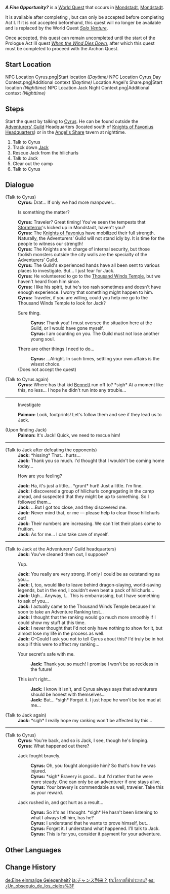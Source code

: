 {{Quest Infobox
|image         = World Quest A Fine Opportunity?.png
|id            = 20601
|type          = World
|region        = Mondstadt
|area          = Starfell Valley
|subarea       = Mondstadt City
|requirement   = Talk to Cyrus after completing [[Dragon Storm]]
|startLocation = [[Mondstadt City|Mondstadt]], [[Mondstadt]]
|prev          = 
|next          = 
|rewards       = Adventure EXP*100;Mora*6,000;Adventurer's Experience*4;Teyvat Fried Egg*5
|characters    = Cyrus (Mondstadt); Jack; Traveler; Paimon
}}
'''''A Fine Opportunity?''''' is a [[World Quest]] that occurs in [[Mondstadt City|Mondstadt]], [[Mondstadt]].

It is available after completing {{Quest|Dragon Storm}}, but can only be accepted before completing Act I. If it is not accepted beforehand, this quest will no longer be available and is replaced by the World Quest ''[[Solo Venture]]''.

Once accepted, this quest can remain uncompleted until the start of the Prologue Act III quest ''[[When the Wind Dies Down]]'', after which this quest must be completed to proceed with the Archon Quest.

==Start Location==
<gallery>
NPC Location Cyrus.png|Start location ''(Daytime)''
NPC Location Cyrus Day Context.png|Additional context ''(Daytime)''
Location Angel's Share.png|Start location ''(Nighttime)''
NPC Location Jack Night Context.png|Additional context ''(Nighttime)''
</gallery>

==Steps==
Start the quest by talking to [[Cyrus]]. He can be found outside the [[Adventurers' Guild]] Headquarters (located south of [[Knights of Favonius Headquarters]]) or in the [[Angel's Share]] tavern at nighttime.
# Talk to Cyrus
# Track down [[Jack]]
# Rescue Jack from the hilichurls
# Talk to Jack
# Clear out the camp
# Talk to Cyrus

==Dialogue==
{{Quest Description|Even in the midst of the storm, Cyrus of the Adventurers' Guild seems to be gearing up for action...}}
{{Dialogue Start}}
;(Talk to Cyrus)
:'''Cyrus:''' Drat... If only we had more manpower...
:{{DIcon}} Is something the matter?
:'''Cyrus:''' Traveler? Great timing! You've seen the tempests that [[Stormterror]]'s kicked up in Mondstadt, haven't you?
:'''Cyrus:''' The [[Knights of Favonius]] have mobilized their full strength. Naturally, the Adventurers' Guild will not stand idly by. It is time for the people to witness our strength!
:'''Cyrus:''' The Knights are in charge of internal security, but those foolish monsters outside the city walls are the specialty of the Adventurers' Guild.
:'''Cyrus:''' The Guild's experienced hands have all been sent to various places to investigate. But... I just fear for Jack.
:'''Cyrus:''' He volunteered to go to the [[Thousand Winds Temple]], but we haven't heard from him since.
:'''Cyrus:''' I like his spirit, but he's too rash sometimes and doesn't have enough experience. I worry that something might happen to him.
:'''Cyrus:''' Traveler, if you are willing, could you help me go to the Thousand Winds Temple to look for Jack?
:{{DIcon}} Sure thing.
::'''Cyrus:''' Thank you! I must oversee the situation here at the Guild, or I would have gone myself.
::'''Cyrus:''' I am counting on you. The Guild must not lose another young soul.
:{{DIcon}} There are other things I need to do...
::'''Cyrus:''' ...Alright. In such times, settling your own affairs is the wisest choice.
:;(Does not accept the quest)

;(Talk to Cyrus again)
:'''Cyrus:''' Where has that kid [[Bennett]] run off to? *sigh* At a moment like this, no less... I hope he didn't run into any trouble...
----
:{{DIcon|Investigate}} Investigate
:'''Paimon:''' Look, footprints! Let's follow them and see if they lead us to Jack.

;(Upon finding Jack)
:'''Paimon:''' It's Jack! Quick, we need to rescue him!
----
;(Talk to Jack after defeating the opponents)
:'''Jack:''' *hissing* That... hurts...
:'''Jack:''' Thank you so much. I'd thought that I wouldn't be coming home today...
:{{DIcon}} How are you feeling?
:'''Jack:''' Ha, it's just a little... *grunt* hurt! Just a little. I'm fine.
:'''Jack:''' I discovered a group of hilichurls congregating in the camp ahead, and suspected that they might be up to something. So I followed them...
:'''Jack:''' ...But I got too close, and they discovered me.
:'''Jack:''' Never mind that, or me &mdash; please help to clear those hilichurls out!
:'''Jack:''' Their numbers are increasing. We can't let their plans come to fruition.
:'''Jack:''' As for me... I can take care of myself.
----
;(Talk to Jack at the Adventurers' Guild headquarters)
:'''Jack:''' You've cleaned them out, I suppose?
:{{DIcon}} Yup.
:'''Jack:''' You really are very strong. If only I could be as outstanding as you...
:'''Jack:''' I, too, would like to leave behind dragon-slaying, world-saving legends, but in the end, I couldn't even beat a pack of hilichurls...
:'''Jack:''' Ugh... Anyway, I... This is embarrassing, but I have something to ask of you...
:'''Jack:''' I actually came to the Thousand Winds Temple because I'm soon to take an Adventure Ranking test...
:'''Jack:''' I thought that the ranking would go much more smoothly if I could show my stuff at this time.
:'''Jack:''' I never thought that I'd not only have nothing to show for it, but almost lose my life in the process as well.
:'''Jack:''' C–Could I ask you not to tell Cyrus about this? I'd truly be in hot soup if this were to affect my ranking...
:{{DIcon}} Your secret's safe with me.
::'''Jack:''' Thank you so much! I promise I won't be so reckless in the future!
:{{DIcon}} This isn't right...
::'''Jack:''' I know it isn't, and Cyrus always says that adventurers should be honest with themselves...
::'''Jack:''' But... *sigh* Forget it. I just hope he won't be too mad at me...

;(Talk to Jack again)
:'''Jack:''' *sigh* I really hope my ranking won't be affected by this...
----
;(Talk to Cyrus)
:'''Cyrus:''' You're back, and so is Jack, I see, though he's limping.
:'''Cyrus:''' What happened out there?
:{{DIcon}} Jack fought bravely.
::'''Cyrus:''' Oh, you fought alongside him? So that's how he was injured.
::'''Cyrus:''' *sigh* Bravery is good... but I'd rather that he were more steady. One can only be an adventurer if one stays alive.
::'''Cyrus:''' Your bravery is commendable as well, traveler. Take this as your reward.
:{{DIcon}} Jack rushed in, and got hurt as a result...
::'''Cyrus:''' So it's as I thought. *sigh* He hasn't been listening to what I always tell him, has he?
::'''Cyrus:''' I understand that he wants to prove himself, but...
::'''Cyrus:''' Forget it. I understand what happened. I'll talk to Jack.
::'''Cyrus:''' This is for you, consider it payment for your adventure.
{{Dialogue End}}

==Other Languages==
{{Other Languages
|en      = A Fine Opportunity?
|zhs     = 天赐良机？
|zhs_rm  = Tiāncì Liángjī?
|zht     = 天賜良機？
|zht_rm  = Tiāncì Liángjī?
|zh_tl   = A Good Opportunity Given by the Heavens?
|ja      = チャンス到来？
|ja_rm   = Chansu Tourai?
|ja_tl   = Incoming Chance?
|ko      = 하늘이 내린 기회?
|ko_rm   = Haneul-i Naerin Gihoe?
|ko_tl   = Heaven-Sent Opportunity?
|es      = ¿Un obsequio de los cielos?
|es_tl   = A Gift from Heaven?
|fr      = Une occasion unique&nbsp;?
|fr_tl   = A Unique Occasion?
|ru      = Хорошая возможность?
|ru_tl   = A Good Opportunity?
|th      = โอกาสที่ฟ้าประทาน?
|th_rm   = O-kat thi Fa Pra-than?
|th_tl   = An Opportunity from the Heavens?
|vi      = Cơ hội trời ban?
|vi_tl   = 
|de      = Eine einmalige Gelegenheit?
|de_tl   = A Unique Opportunity?
|id      = Kesempatan dari Surga?
|id_tl   = A Chance from Heaven?
|pt      = Uma dádiva dos deuses?
|pt_tl   = A Gift from the Gods?
|tr      = İyi Bir Fırsat mı?
|tr_tl   = 
|it      = Un'occasione unica?
|it_tl   = A Unique Occasion?
}}

==Change History==
{{Change History|1.0}}

[[de:Eine einmalige Gelegenheit?]]
[[ja:チャンス到来？]]
[[th:โอกาสที่ฟ้าประทาน?]]
[[es:¿Un_obsequio_de_los_cielos%3F]]